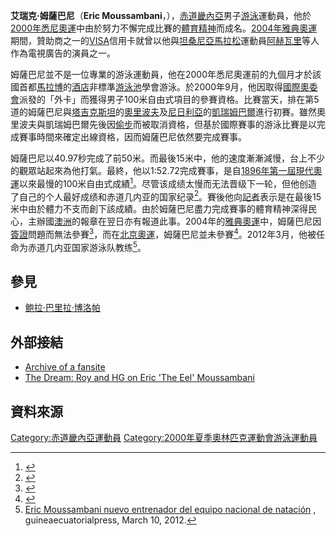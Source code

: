 {{NoteTA
|G1=地名
|1=zh-cn:抢跑;zh-hk:偷步;zh-tw:搶跑
}}
{{Infobox sportsperson
| name        = Eric Moussambani
| fullname    = Eric Moussambani Malonga
| country     = {{flag|Equatorial Guinea}}
| birth_date  = {{birth date and age|1978|5|31}}
| birth_place = 
| hometown    = 
| residence   = 
| training    = 
| height      = 
| pb          = '''50米自由泳''': 27.9{{abbr|手动|手动计时}} '''NR''' (2004)<br>'''100米自由泳''': 56.9{{abbr|手动|手动计时}} '''NR''' (2004)
| event       = {{Unbulleted list
  | 50米[[自由泳|自由泳]]
  | 100米自由泳
  }}
<!-- | level       = [[奥运会|奥运会]] -->
| natlteam    = 
| club        = 
}}
'''艾瑞克·姆薩巴尼'''（'''Eric Moussambani'''，{{bd|1978年|5月31日|||M}}），[[赤道几内亚|赤道畿內亞]]男子[[游泳|游泳]]運動員，他於[[2000年夏季奧林匹克運動會|2000年悉尼奧運]]中由於努力不懈完成比賽的[[體育精神|體育精神]]而成名。[[2004年夏季奧林匹克運動會|2004年雅典奧運]]期間，贊助商之一的[[VISA|VISA]]信用卡就曾以他與[[坦桑尼亞|坦桑尼亞]][[馬拉松|馬拉松]]運動員[[阿赫瓦里|阿赫瓦里]]等人作為電視廣告的演員之一。

姆薩巴尼並不是一位專業的游泳運動員，他在2000年悉尼奧運前的九個月才於該國首都[[馬拉博|馬拉博]]的[[酒店|酒店]]非標準[[游泳池|游泳池]]學會游泳。於2000年9月，他因取得[[國際奧委會|國際奧委會]]派發的「外卡」而獲得男子100米自由式項目的參賽資格。比賽當天，排在第5道的姆薩巴尼與[[塔吉克斯坦|塔吉克斯坦]]的[[奧里波夫|奧里波夫]]及[[尼日利亞|尼日利亞]]的[[凱瑞姆巴爾|凱瑞姆巴爾]]進行初賽。雖然奧里波夫與凱瑞姆巴爾先後因[[偷步|偷步]]而被取消資格，但基於國際賽事的游泳比賽是以完成賽事時間來確定出線資格，因而姆薩巴尼依然要完成賽事。

姆薩巴尼以40.97秒完成了前50米。而最後15米中，他的速度漸漸減慢，台上不少的觀眾站起來為他打氣。最終，他以1:52.72完成賽事，是自[[1896年夏季奧林匹克運動會|1896年第一屆現代奧運]]以來最慢的100米自由式成績<ref>{{Cite web |url=http://www.omegawatches.com.hk/index.php?id=1095&L=2 |title=悉尼2000 |access-date=2008-07-31 |archive-date=2010-02-06 |archive-url=https://web.archive.org/web/20100206001523/http://www.omegawatches.com.hk/index.php?id=1095&L=2 |dead-url=no }}</ref>。尽管该成绩太慢而无法晋级下一轮，但他创造了自己的个人最好成绩和赤道几内亚的国家纪录<ref>{{cite web |last=Wallis |first=Holly |url=https://www.bbc.co.uk/news/uk-19127802 |title=London 2012: The Olympic also-rans |work=BBC News |date=2012-08-08 |accessdate=2012-08-09 |archive-date=2020-11-05 |archive-url=https://web.archive.org/web/20201105231750/https://www.bbc.co.uk/news/uk-19127802 |dead-url=no }}</ref>。賽後他向[[記者|記者]]表示是在最後15米中由於體力不支而創下該成績。由於姆薩巴尼盡力完成賽事的體育精神深得民心，主辦國[[澳洲|澳洲]]的報章在翌日亦有報道此事。2004年的[[2004年夏季奧林匹克運動會|雅典奧運]]中，姆薩巴尼因[[簽證|簽證]]問題而無法參賽<ref>{{Cite web |url=http://2004.163.com/2004w08/12639/2004w08_1092045375969.html |title="鳗鱼"姆萨巴尼期待重返奥运 一张照片却可能坏事 |access-date=2008-07-31 |archive-date=2017-05-04 |archive-url=https://web.archive.org/web/20170504173632/http://2004.163.com/2004w08/12639/2004w08_1092045375969.html |dead-url=no }}</ref>，而在[[2008年夏季奧林匹克運動會|北京奧運]]，姆薩巴尼並未參賽<ref>{{Cite web |url=http://www.news.com.au/couriermail/story/0,23739,24075202-10389,00.html |title="The A-Z of watching Olympics" |access-date=2008-07-31 |archive-date=2012-06-04 |archive-url=https://archive.is/20120604191832/www.news.com.au/couriermail/story/0,23739,24075202-10389,00.html |dead-url=no }}</ref>。2012年3月，他被任命为赤道几内亚国家游泳队教练<ref>[http://www.guineaecuatorialpress.com/noticia.php?id=2440 Eric Moussambani nuevo entrenador del equipo nacional de natación] {{Wayback|url=http://www.guineaecuatorialpress.com/noticia.php?id=2440 |date=20201116144814 }}, guineaecuatorialpress, March 10, 2012.</ref>。

==參見==
* [[鲍拉·巴里拉·博洛帕|鲍拉·巴里拉·博洛帕]]

==外部接結==
*[https://web.archive.org/web/20060903073747/http://moussambani.com/ Archive of a fansite]
*[http://www.youtube.com/watch?v=3zjCc_VyxM4 The Dream: Roy and HG on Eric 'The Eel' Moussambani] {{Wayback|url=http://www.youtube.com/watch?v=3zjCc_VyxM4 |date=20201122200642 }}

==資料來源==
<references />
{{DEFAULTSORT:Moussambani, Eric}}
[[Category:赤道畿內亞運動員|Category:赤道畿內亞運動員]]
[[Category:2000年夏季奧林匹克運動會游泳運動員|Category:2000年夏季奧林匹克運動會游泳運動員]]